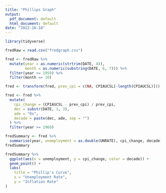 ```yaml
---
title: "Phillips Graph"
output:
  pdf_document: default
  html_document: default
date: "2022-10-18"
---
```


```r
library(tidyverse)
```

```r
fredRaw = read.csv("fredgraph.csv")
```

```r
fred <- fredRaw %>%
  mutate(year = as.numeric(strtrim(DATE, 4)),
         month = as.numeric(substring(DATE, 6, 7))) %>%
  filter(year >= 1959) %>%
  filter(month == 10)

fred <- transform(fred, prev_cpi = c(NA, CPIAUCSL[-length(CPIAUCSL)]))

fred <- fred %>%
  mutate(
    cpi_change = (CPIAUCSL - prev_cpi) / prev_cpi,
    dec = substr(DATE, 1, 3),
    ade = "0s",
    decade = paste(dec, ade, sep = "")
  ) %>%
  filter(year >= 1960)

fredSummary <- fred %>%
  summarise(year, unemployment = as.double(UNRATE), cpi_change, decade)
fredSummary
```

```r
fredSummary %>%
  ggplot(aes(x = unemployment, y = cpi_change, color = decade)) +
  geom_point() +
  labs(
    title = "Phillip's Curve",
    x = "Unemployment Rate",
    y = "Inflation Rate"
)
```



